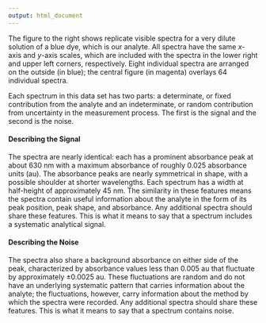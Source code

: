 ```yaml
---
output: html_document
---
```


<!-- introduction -->

The figure to the right shows replicate visible spectra for a very dilute solution of a blue dye, which is our analyte. All spectra have the same *x*-axis and *y*-axis scales, which are included with the spectra in the lower right and upper left corners, respectively. Eight individual spectra are arranged on the outside (in blue); the central figure (in magenta) overlays 64 individual spectra.

Each spectrum in this data set has two parts: a determinate, or fixed contribution from the analyte and an indeterminate, or random contribution from uncertainty in the measurement process. The first is the signal and the second is the noise. 

#### Describing the Signal

The spectra are nearly identical: each has a prominent absorbance peak at about 630 nm with a maximum absorbance of roughly 0.025 absorbance units (au). The absorbance peaks are nearly symmetrical in shape, with a possible shoulder at shorter wavelengths. Each spectrum has a width at half-height of approximately 45 nm. The similarity in these features means the spectra contain useful information about the analyte in the form of its peak position, peak shape, and absorbance. Any additional spectra should share these features. This is what it means to say that a spectrum includes a systematic analytical signal.

#### Describing the Noise

The spectra also share a background absorbance on either side of the peak, characterized by absorbance values less than 0.005 au  that fluctuate by approximately ±0.0025 au. These fluctuations are random and do not have an underlying systematic pattern that carries information about the analyte; the fluctuations, however, carry information about the method by which the spectra were recorded. Any additional spectra should share these features. This is what it means to say that a spectrum contains noise.
